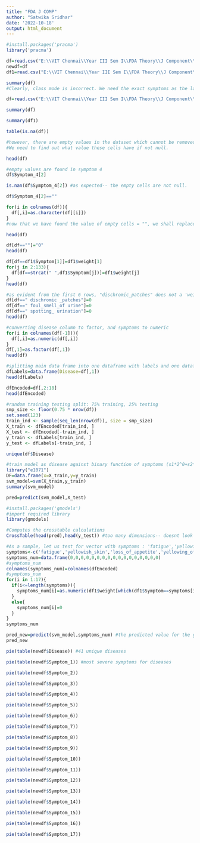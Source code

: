 ```yaml
---
title: "FDA J COMP"
author: "Satwika Sridhar"
date: '2022-10-18'
output: html_document
---
```


```r
#install.packages('pracma')
library('pracma')
```

```r
df=read.csv("E:\\VIT Chennai\\Year III Sem I\\FDA Theory\\J Component\\dataset.csv")
newdf=df
df1=read.csv("E:\\VIT Chennai\\Year III Sem I\\FDA Theory\\J Component\\Symptom-severity.csv")
```

```r
summary(df)
#Clearly, class mode is incorrect. We need the exact symptoms as the labels
```
```r
df=read.csv("E:\\VIT Chennai\\Year III Sem I\\FDA Theory\\J Component\\dataset.csv" ,stringsAsFactors = TRUE)

```

```r
summary(df)
```
```r
summary(df1)
```

```r
table(is.na(df)) 
```
```r
#however, there are empty values in the dataset which cannot be removed: Eg. some diseases may have 4 symptoms, while others may have 7. For the diseases with only 4 symptoms, the values under symptom 4,5 and 6 have to be null.
#We need to find out what value these cells have if not null.

head(df)
```

```r
#empty values are found in symptom 4
df$Symptom_4[2]
```
```r
is.nan(df$Symptom_4[2]) #as expected-- the empty cells are not null.
```
```r
df$Symptom_4[2]==""
```
```r
for(i in colnames(df)){
  df[,i]=as.character(df[[i]])
}
#now that we have found the value of empty cells = "", we shall replace all empty cells to null values.

head(df)
```

```r
df[df==""]="0"
head(df)
```

```r
df[df==df1$Symptom[1]]=df1$weight[1]
for(j in 2:133){
  df[df==strcat(" ",df1$Symptom[j])]=df1$weight[j]
}
head(df)
```

```r
#as evident from the first 6 rows, "dischromic_patches" does not a 'weight' assigned to it. similarly, 'spotting_ #urination' and 'foul_smell_of urine' do not have weights (done by individually checking unique values of each column). we assign weight 0 to such anomalies.
df[df==" dischromic _patches"]=0
df[df==" foul_smell_of urine"]=0
df[df==" spotting_ urination"]=0
head(df)
```

```r
#converting disease column to factor, and symptoms to numeric
for(i in colnames(df[-1])){
  df[,i]=as.numeric(df[,i])
}
df[,1]=as.factor(df[,1])
head(df)
```

```r
#splitting main data frame into one dataframe with labels and one dataframe with encoded symptoms
dfLabels=data.frame(Disease=df[,1])
head(dfLabels)

```
```r
dfEncoded=df[,2:18]
head(dfEncoded)
```

```r
#random training testing split: 75% training, 25% testing
smp_size <- floor(0.75 * nrow(df))
set.seed(123)
train_ind <- sample(seq_len(nrow(df)), size = smp_size)
X_train <- dfEncoded[train_ind, ]
X_test <- dfEncoded[-train_ind, ]
y_train <- dfLabels[train_ind, ]
y_test <- dfLabels[-train_ind, ]
```

```r
unique(df$Disease)
```


```r
#train model as disease against binary function of symptoms (s1*2^0+s2*2^1+.....)
library("e1071")
DF=data.frame(x=X_train,y=y_train)
svm_model=svm(X_train,y_train)
summary(svm_model)
```
```r
pred=predict(svm_model,X_test)

#install.packages('gmodels')
#import required library 
library(gmodels)

#Computes the crosstable calculations
CrossTable(head(pred),head(y_test)) #too many dimensions-- doesnt look aesthetic but the data is accurate.
```


```r
#As a sample, let us test for vector with symptoms : 'fatigue','yellowish_skin','loss_of_appetite','yellowing_of_eyes','family_history'
symptoms<-c('fatigue','yellowish_skin','loss_of_appetite','yellowing_of_eyes','family_history')
symptoms_num=data.frame(0,0,0,0,0,0,0,0,0,0,0,0,0,0,0,0,0)
#symptoms_num
colnames(symptoms_num)=colnames(dfEncoded)
#symptoms_num
for(i in 1:17){
  if(i<=length(symptoms)){
    symptoms_num[i]=as.numeric(df1$weight[which(df1$Symptom==symptoms[i])])
  }
  else{
    symptoms_num[i]=0
  }
}
symptoms_num
```

```r
pred_new=predict(svm_model,symptoms_num) #the predicted value for the given symptoms is Hepatitis C. We would like re-iterate here that this prediction cannot substitute an actual doctor's diagnosis. This is simply a precautionary measure'.
pred_new
```

```r
pie(table(newdf$Disease)) #41 unique diseases
```
```r
pie(table(newdf$Symptom_1)) #most severe symptoms for diseases
```
```r
pie(table(newdf$Symptom_2))
```

```r
pie(table(newdf$Symptom_3))
```

```r
pie(table(newdf$Symptom_4))
```

```r
pie(table(newdf$Symptom_5))
```

```r
pie(table(newdf$Symptom_6))
```

```r
pie(table(newdf$Symptom_7))
```

```r
pie(table(newdf$Symptom_8))
```

```r
pie(table(newdf$Symptom_9))
```

```r
pie(table(newdf$Symptom_10))
```

```r
pie(table(newdf$Symptom_11))
```

```r
pie(table(newdf$Symptom_12))
```

```r
pie(table(newdf$Symptom_13))
```

```r
pie(table(newdf$Symptom_14))
```

```r
pie(table(newdf$Symptom_15))
```

```r
pie(table(newdf$Symptom_16))
```

```r
pie(table(newdf$Symptom_17))
```

































